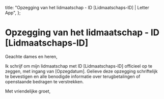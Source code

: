   title: "Opzegging van het lidmaatschap - ID [Lidmaatschaps-ID] | Letter App",
};

# Opzegging van het lidmaatschap - ID [Lidmaatschaps-ID]

Geachte dames en heren,

Ik schrijf om mijn lidmaatschap met ID [Lidmaatschaps-ID] officieel op te zeggen, met ingang van [Opzegdatum]. Gelieve deze opzegging schriftelijk te bevestigen en alle benodigde informatie over terugbetalingen of openstaande bedragen te verstrekken.

Met vriendelijke groet,
